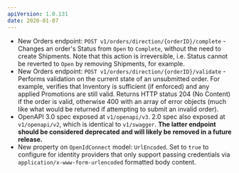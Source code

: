 ```yaml
---
apiVersion: 1.0.131
date: 2020-01-07
---
```


- New Orders endpoint: `POST v1/orders/direction/{orderID}/complete` - Changes an order's Status from `Open` to `Complete`, without the need to create Shipments. Note that this action is irreversible, i.e. Status cannot be reverted to `Open` by removing Shipments, for example.
- New Orders endpoint: `POST v1/orders/direction/{orderID}/validate` - Performs validation on the current state of an unsubmitted order. For example, verifies that Inventory is sufficient (if enforced) and any applied Promotions are still valid. Returns HTTP status 204 (No Content) if the order is valid, otherwise 400 with an array of error objects (much like what would be returned if attempting to submit an invalid order).
- OpenAPI 3.0 spec exposed at `v1/openapi/v3`. 2.0 spec also exposed at `v1/openapi/v2`, which is identical to `v1/swagger`. **The latter endpoint should be considered deprecated and will likely be removed in a future release.**
- New property on `OpenIdConnect` model: `UrlEncoded`. Set to `true` to configure for identity providers that only support passing credentials via `application/x-www-form-urlencoded` formatted body content.